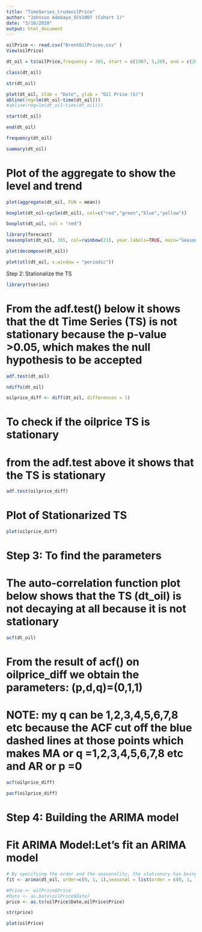 ```yaml
---
title: "TimeSeries_CrudeoilPrice"
author: "Johnson Adebayo_SCV1007 (Cohort 1)"
date: "3/10/2020"
output: html_document
---
```


```r
oilPrice <- read.csv("BrentOilPrices.csv" )
View(oilPrice) 
```

```r
dt_oil = ts(oilPrice,frequency = 365, start = c(1987, 5,20), end = c(2020,2,25))
```


```r
class(dt_oil)
```

```r
str(dt_oil)
```
```r

plot(dt_oil, xlab = "Date", ylab = "Oil Price ($)")
abline(reg=lm(dt_oil~time(dt_oil)))
#abline(reg=lm(dt_oil~time(dt_oil)))
```

```r
start(dt_oil)
```

```r
end(dt_oil)
```

```r
frequency(dt_oil)
```


```r
summary(dt_oil)
```

# Plot of the aggregate to show the level and trend
```r
plot(aggregate(dt_oil, FUN = mean))
```

```r
boxplot(dt_oil~cycle(dt_oil), col=c("red","green","blue","yellow"))
```

```r
boxplot(dt_oil, col = "red")
```

```r
library(forecast)
seasonplot(dt_oil, 365, col=rainbow(21), year.labels=TRUE, main="Seasonality Plot")
```

```r
plot(decompose(dt_oil))
```

```r
plot(stl(dt_oil, s.window = "periodic"))
```

Step 2: Stationalize the TS
```r
library(tseries)
```

# From the adf.test() below it shows that the dt Time Series (TS) is not stationary because the p-value >0.05, which makes the null hypothesis to be accepted
```r
adf.test(dt_oil)
```


```r
ndiffs(dt_oil)
```

```r
oilprice_diff <- diff(dt_oil, differences = 1)
```


# To check if the oilprice TS is stationary
# from the adf.test above it shows that the TS is stationary
```r
adf.test(oilprice_diff)
```

# Plot of Stationarized TS
```r
plot(oilprice_diff)
```

# Step 3: To find the parameters

# The auto-correlation function plot below shows that the TS (dt_oil) is not decaying at all because it is not stationary
```r
acf(dt_oil)
```

# From the result of acf() on oilprice_diff we obtain the parameters: (p,d,q)=(0,1,1)
# NOTE: my q can be 1,2,3,4,5,6,7,8 etc because the ACF cut off the blue dashed lines at those points which makes MA or q =1,2,3,4,5,6,7,8 etc and AR or p =0
```r
acf(oilprice_diff)
```


```r
pacf(oilprice_diff)
```


# Step 4: Building the ARIMA model
# Fit ARIMA Model:Let’s fit an ARIMA model
```r

# By specifying the order and the seasonality, the stationary has being taken care of.
fit <- arima(dt_oil, order=c(0, 1, 1),seasonal = list(order = c(0, 1, 1), period =4))
```


```r
#Price <- oilPrice$Price
#Date <- as.Date(oilPrice$Date)
price <- as.ts(oilPrice$Date,oilPrice$Price)
```

```r
str(price)
```

```r
plot(oilPrice)
```

```r

```

```r

```

```r

```

```r

```

```r

```

```r

```

```r

```

```r

```

```r

```

```r

```

```r

```

```r

```

```r

```

```r

```

```r

```

```r

```

```r

```

```r

```

```r

```


